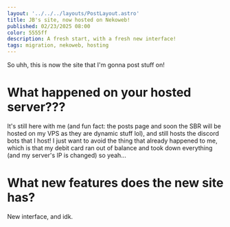 ---
layout: '../../../layouts/PostLayout.astro'
title: JB's site, now hosted on Nekoweb!
published: 02/23/2025 08:00
color: 5555ff
description: A fresh start, with a fresh new interface!
tags: migration, nekoweb, hosting
---

So uhh, this is now the site that I'm gonna post stuff on!

# What happened on your hosted server???
It's still here with me (and fun fact: the posts page and soon the SBR will be hosted on my VPS as they are dynamic stuff lol), and still hosts the discord bots that I host!
I just want to avoid the thing that already happened to me, which is that my debit card ran out of balance and took down everything (and my server's IP is changed) so yeah...

# What new features does the new site has?
New interface, and idk.